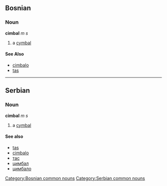 ==Bosnian==
===Noun===
'''cimbal''' ''m s''
[[Category:Bosnian common nouns]]
#a [[cymbal]]
====See Also====
*[[cimbalo]]
*[[tas]]
----
==Serbian==
===Noun===
'''cimbal''' ''m s''
[[Category:Serbian common nouns]]
#a [[cymbal]]
====See also====
*[[tas]]
*[[cimbalo]]
*[[тас]]
*[[цимбал]]
*[[цимбало]]